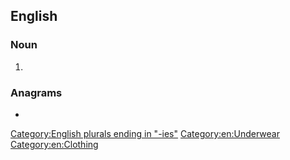 ==English==

===Noun===
{{head|en|noun plural form}}

# {{plural of|shorty|lang=en}}

===Anagrams===
* {{anagrams|en|hoisters|horsesit|horsiest|hostries|orthesis}}

[[Category:English plurals ending in "-ies"]]
[[Category:en:Underwear]]
[[Category:en:Clothing]]